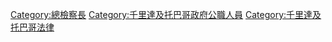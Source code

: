 {{cat main|千里達及托巴哥總檢察長}}

[[Category:總檢察長|Category:總檢察長]]
[[Category:千里達及托巴哥政府公職人員|Category:千里達及托巴哥政府公職人員]]
[[Category:千里達及托巴哥法律|Category:千里達及托巴哥法律]]